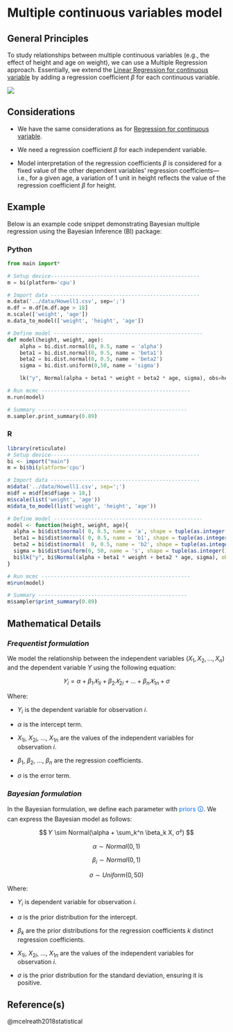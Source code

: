 # Multiple continuous variables model
## General Principles
To study relationships between multiple continuous variables (e.g., the effect of height and age on weight), we can use a Multiple Regression approach. Essentially, we extend the [Linear Regression for continuous variable](1.&#32;Linear&#32;Regression&#32;for&#32;continuous&#32;variable.qmd) by adding a regression coefficient $\beta$ for each continuous variable. 

![](https://miro.medium.com/v2/resize:fit:786/format:webp/0*dJqdzk1aMo2OQR7O)

## Considerations
::: callout-caution 
- We have the same considerations as for [Regression for continuous variable](1.&#32;Linear&#32;Regression&#32;for&#32;continuous&#32;variable.qmd).

- We need a regression coefficient $\beta$ for each independent variable.

- Model interpretation of the regression coefficients $\beta$ is considered for a fixed value of the other dependent variables' regression coefficients—i.e., for a given age, a variation of 1 unit in height reflects the value of the regression coefficient $\beta$ for height.
:::

## Example
Below is an example code snippet demonstrating Bayesian multiple regression using the Bayesian Inference (BI) package:

::: {.panel-tabset group="language"}
### Python
```python
from main import*

# Setup device------------------------------------------------
m = bi(platform='cpu')

# Import data ------------------------------------------------
m.data('../data/Howell1.csv', sep=';') 
m.df = m.df[m.df.age > 18]
m.scale(['weight', 'age'])
m.data_to_model(['weight', 'height', 'age'])

# Define model ------------------------------------------------
def model(height, weight, age):
    alpha = bi.dist.normal(0, 0.5, name = 'alpha')    
    beta1 = bi.dist.normal(0, 0.5, name = 'beta1')
    beta2 = bi.dist.normal(0, 0.5, name = 'beta2')
    sigma = bi.dist.uniform(0,50, name = 'sigma')

    lk("y", Normal(alpha + beta1 * weight + beta2 * age, sigma), obs=height)

# Run mcmc ------------------------------------------------
m.run(model) 

# Summary ------------------------------------------------
m.sampler.print_summary(0.89)
```

### R
```R
library(reticulate)
# Setup device------------------------------------------------
bi <- import("main")
m = bi$bi(platform='cpu')

# Import data ------------------------------------------------
m$data('../data/Howell1.csv', sep=';') 
m$df = m$df[m$df$age > 18,]
m$scale(list('weight', 'age'))
m$data_to_model(list('weight', 'height', 'age'))

# Define model ------------------------------------------------
model <- function(height, weight, age){
  alpha = bi$dist$normal( 0, 0.5, name = 'a', shape = tuple(as.integer(1)))
  beta1 = bi$dist$normal( 0, 0.5, name = 'b1', shape = tuple(as.integer(1)))
  beta2 = bi$dist$normal(  0, 0.5, name = 'b2', shape = tuple(as.integer(1)))   
  sigma = bi$dist$uniform(0, 50, name = 's', shape = tuple(as.integer(1)))
  bi$lk("y", bi$Normal(alpha + beta1 * weight + beta2 * age, sigma), obs=height)
}

# Run mcmc ------------------------------------------------
m$run(model) 

# Summary ------------------------------------------------
m$sampler$print_summary(0.89)
```
:::


## Mathematical Details
### *Frequentist formulation*
We model the relationship between the independent variables $(X_1, X_2, ..., X_n)$ and the dependent variable _Y_ using the following equation:

$$
𝑌_i = \alpha +\beta_1  𝑋_{1i} + \beta_2  𝑋_{2i} + ... + \beta_n  𝑋_{1n} + \sigma
$$

Where:

- $Y_i$ is the dependent variable for observation *i*.
  
- $\alpha$ is the intercept term.
  
- $X_{1i}$, $X_{2i}$, ..., $X_{1n}$ are the values of the independent variables for observation *i*.
  
- $\beta_1$, $\beta_2$, ..., $\beta_n$ are the regression coefficients.
  
- $\sigma$ is the error term.
  

### *Bayesian formulation*
In the Bayesian formulation, we define each parameter with [<span style="color:#0D6EFD">priors 🛈</span>]{#prior}. We can express the Bayesian model as follows:

$$
𝑌 \sim Normal(\alpha + \sum_k^n  \beta_k  X, σ²)
$$

$$
\alpha \sim Normal(0,1)
$$

$$
\beta_i \sim Normal(0,1)
$$

$$
σ \sim Uniform(0, 50)
$$

Where:

- $Y_i$ is dependent variable for observation *i*. 
  
- $\alpha$ is the prior distribution for the intercept.
  
- $\beta_k$ are the prior distributions for the regression coefficients _k_ distinct regression coefficients.
  
- $X_{1i}$, $X_{2i}$, ..., $X_{1n}$ are the values of the independent variables for observation *i*.
  
- $\sigma$ is the prior distribution for the standard deviation, ensuring it is positive.

## Reference(s)
@mcelreath2018statistical


